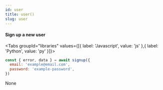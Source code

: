 ```yaml
---
id: user
title: user()
slug: user
---
```





#### Sign up a new user

<Tabs
  groupId="libraries"
  values={[{ label: 'Javascript', value: 'js' },{ label: 'Python', value: 'py' }]}>

<TabItem value="js">

```js
const { error, data } = await signup({
  email: 'example@email.com',
  password: 'example-password',
})
```


</TabItem>
<TabItem value="py">

None

</TabItem>

</Tabs>